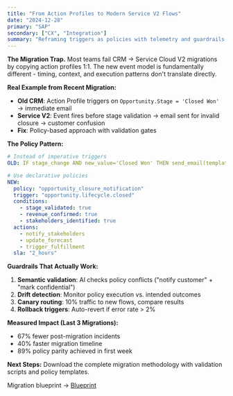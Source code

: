 ```yaml
---
title: "From Action Profiles to Modern Service V2 Flows"
date: "2024-12-28"
primary: "SAP"
secondary: ["CX", "Integration"]
summary: "Reframing triggers as policies with telemetry and guardrails - lessons from 15+ CRM migrations."
---
```


**The Migration Trap.** Most teams fail CRM → Service Cloud V2 migrations by copying action profiles 1:1. The new event model is fundamentally different - timing, context, and execution patterns don't translate directly.

**Real Example from Recent Migration:**
- **Old CRM**: Action Profile triggers on `Opportunity.Stage = 'Closed Won'` → immediate email
- **Service V2**: Event fires before stage validation → email sent for invalid closure → customer confusion
- **Fix**: Policy-based approach with validation gates

**The Policy Pattern:**
```yaml
# Instead of imperative triggers
OLD: IF stage_change AND new_value='Closed Won' THEN send_email(template_id)

# Use declarative policies
NEW: 
  policy: "opportunity_closure_notification"
  trigger: "opportunity.lifecycle.closed"
  conditions:
    - stage_validated: true
    - revenue_confirmed: true
    - stakeholders_identified: true
  actions:
    - notify_stakeholders
    - update_forecast
    - trigger_fulfillment
  sla: "2_hours"
```

**Guardrails That Actually Work:**
1. **Semantic validation**: AI checks policy conflicts ("notify customer" + "mark confidential")
2. **Drift detection**: Monitor policy execution vs. intended outcomes
3. **Canary routing**: 10% traffic to new flows, compare results
4. **Rollback triggers**: Auto-revert if error rate > 2%

**Measured Impact (Last 3 Migrations):**
- 67% fewer post-migration incidents
- 40% faster migration timeline
- 89% policy parity achieved in first week

**Next Steps:** Download the complete migration methodology with validation scripts and policy templates.

Migration blueprint → [Blueprint](/blueprints/action-profiles-servicev2-migration)